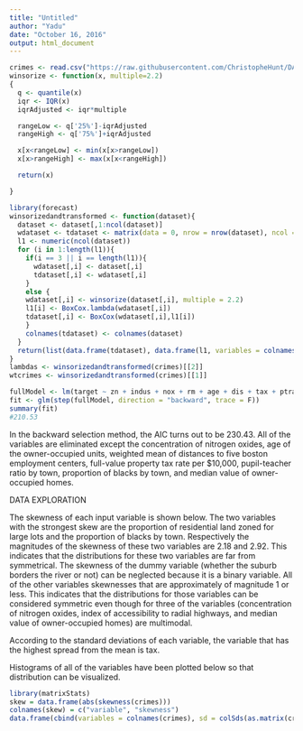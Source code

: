 ```yaml
---
title: "Untitled"
author: "Yadu"
date: "October 16, 2016"
output: html_document
---
```


```r
crimes <- read.csv("https://raw.githubusercontent.com/ChristopheHunt/DATA-621-Group-1/master/Homework%203/crime-training-data.csv")
winsorize <- function(x, multiple=2.2)
{
  q <- quantile(x)
  iqr <- IQR(x)
  iqrAdjusted <- iqr*multiple

  rangeLow <- q['25%']-iqrAdjusted
  rangeHigh <- q['75%']+iqrAdjusted

  x[x<rangeLow] <- min(x[x>rangeLow])
  x[x>rangeHigh] <- max(x[x<rangeHigh])

  return(x)  

}
```

```r
library(forecast)
winsorizedandtransformed <- function(dataset){
  dataset <- dataset[,1:ncol(dataset)]
  wdataset <- tdataset <- matrix(data = 0, nrow = nrow(dataset), ncol = ncol(dataset))
  l1 <- numeric(ncol(dataset))
  for (i in 1:length(l1)){
    if(i == 3 || i == length(l1)){
      wdataset[,i] <- dataset[,i]
      tdataset[,i] <- wdataset[,i]
    }
    else {
    wdataset[,i] <- winsorize(dataset[,i], multiple = 2.2)
    l1[i] <- BoxCox.lambda(wdataset[,i])
    tdataset[,i] <- BoxCox(wdataset[,i],l1[i])
    }
    colnames(tdataset) <- colnames(dataset)
  }
  return(list(data.frame(tdataset), data.frame(l1, variables = colnames(tdataset))))
}
lambdas <- winsorizedandtransformed(crimes)[[2]]
wtcrimes <- winsorizedandtransformed(crimes)[[1]]
```

```r
fullModel <- lm(target ~ zn + indus + nox + rm + age + dis + tax + ptratio + black + lstat + medv, data = na.omit(wtcrimes))
fit <- glm(step(fullModel, direction = "backward", trace = F))
summary(fit)
#210.53
```

In the backward selection method, the AIC turns out to be 230.43. All of the variables are eliminated except the concentration of nitrogen oxides, age of the owner-occupied units, weighted mean of distances to five boston employment centers, full-value property tax rate per $10,000, pupil-teacher ratio by town, proportion of blacks by town, and median value of owner-occupied homes.

DATA EXPLORATION

The skewness of each input variable is shown below. The two variables with the strongest skew are the proportion of residential land zoned for large lots and the proportion of blacks by town. Respectively the magnitudes of the skewness of these two variables are 2.18 and 2.92. This indicates that the distributions for these two variables are far from symmetrical. The skewness of the dummy variable (whether the suburb borders the river or not) can be neglected because it is a binary variable. All of the other variables skewnesses that are approximately of magnitude 1 or less. This indicates that the distributions for those variables can be considered symmetric even though for three of the variables (concentration of nitrogen oxides, index of accessibility to radial highways, and median value of owner-occupied homes) are multimodal.

According to the standard deviations of each variable, the variable that has the highest spread from the mean is tax. 

Histograms of all of the variables have been plotted below so that distribution can be visualized. 

```r
library(matrixStats)
skew = data.frame(abs(skewness(crimes)))
colnames(skew) = c("variable", "skewness")
data.frame(cbind(variables = colnames(crimes), sd = colSds(as.matrix(crimes))))
```

